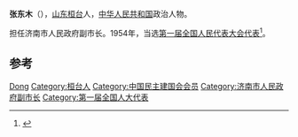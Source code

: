 '''张东木'''（{{bd|1913年|11月|2001年|12月}}），[[山东|山东]][[桓台|桓台]]人，[[中华人民共和国|中华人民共和国]]政治人物。

担任济南市人民政府副市长。1954年，当选[[第一届全国人民代表大会代表名单|第一届全国人民代表大会代表]]<ref>{{cite book|author=全国人民代表大会常务委员会办公厅|title=中华人民共和国第一届全国人民代表大会代表名单|year=1955年|publisher=全国人民代表大会常务委员会办公厅|url=http://book.ucdrs.superlib.net/views/specific/2929/bookDetail.jsp?dxNumber=000005772167&d=546843D0AE2464CD1C95896344A85614&fenlei=04070402|access-date=2015-01-25|archive-date=2019-01-24|archive-url=https://web.archive.org/web/20190124105450/http://book.ucdrs.superlib.net/views/specific/2929/bookDetail.jsp?dxNumber=000005772167&d=546843D0AE2464CD1C95896344A85614&fenlei=04070402|dead-url=no}}</ref>。

== 参考 ==
{{reflist}}

{{中国政治人物小作品}}
{{中华全国工商业联合会第七届执行委员会}}

{{Authority control}}
{{DEFAULTSORT:Zhang张}}
[[Category:张姓|Dong]]
[[Category:桓台人|Category:桓台人]]
[[Category:中国民主建国会会员|Category:中国民主建国会会员]]
[[Category:济南市人民政府副市长|Category:济南市人民政府副市长]]
[[Category:第一届全国人大代表|Category:第一届全国人大代表]]